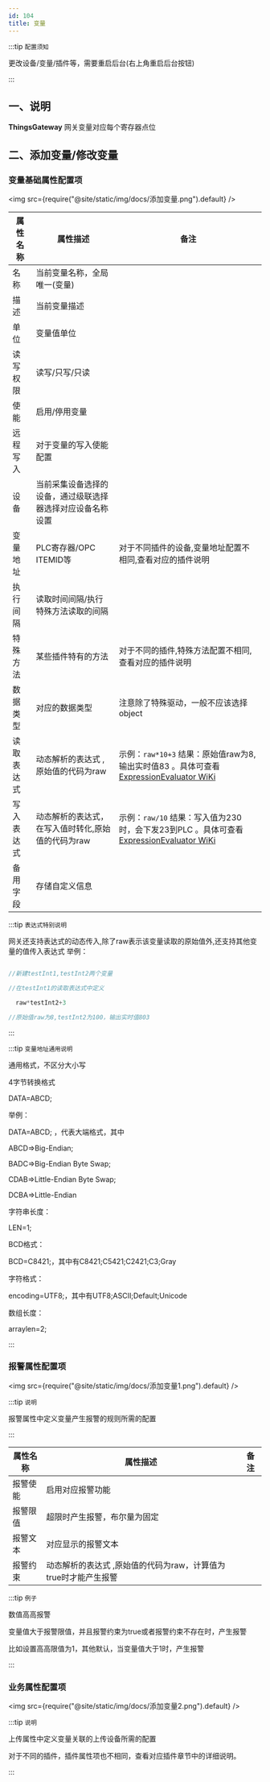 ```yaml
---
id: 104
title: 变量
---
```




:::tip `配置须知`

 更改设备/变量/插件等，需要重启后台(右上角重启后台按钮)

:::

## 一、说明

**ThingsGateway** 网关变量对应每个寄存器点位

## 二、添加变量/修改变量

### 变量基础属性配置项

<img src={require("@site/static/img/docs/添加变量.png").default} />

|属性名称| 属性描述| 备注|
|-----------|--------------|-----------------|
|名称| 当前变量名称，全局唯一(变量)| |
|描述| 当前变量描述 ||
|单位| 变量值单位 ||
|读写权限| 读写/只写/只读 ||
|使能| 启用/停用变量 ||
|远程写入| 对于变量的写入使能配置 ||
|设备| 当前采集设备选择的设备，通过级联选择器选择对应设备名称设置 ||
|变量地址| PLC寄存器/OPC ITEMID等 |对于不同插件的设备,变量地址配置不相同,查看对应的插件说明|
|执行间隔| 读取时间间隔/执行特殊方法读取的间隔 ||
|特殊方法| 某些插件特有的方法 |对于不同的插件,特殊方法配置不相同,查看对应的插件说明|
|数据类型| 对应的数据类型 |注意除了特殊驱动，一般不应该选择object|
|读取表达式| 动态解析的表达式 ,原始值的代码为raw|示例：``raw*10+3`` 结果：原始值raw为8,输出实时值83 。具体可查看 [ExpressionEvaluator WiKi](https://github.com/codingseb/ExpressionEvaluator)|
|写入表达式| 动态解析的表达式，在写入值时转化,原始值的代码为raw|示例：``raw/10`` 结果：写入值为230时，会下发23到PLC 。具体可查看 [ExpressionEvaluator WiKi](https://github.com/codingseb/ExpressionEvaluator)|
|备用字段| 存储自定义信息 |

:::tip `表达式特别说明`

网关还支持表达式的动态传入,除了raw表示该变量读取的原始值外,还支持其他变量的值传入表达式
举例：
  ```csharp
  
  //新建testInt1,testInt2两个变量

  //在testInt1的读取表达式中定义

    raw*testInt2+3

  //原始值raw为8,testInt2为100，输出实时值803

  ```

:::

:::tip `变量地址通用说明`

通用格式，不区分大小写

4字节转换格式

DATA=ABCD;

举例：

DATA=ABCD; ，代表大端格式，其中

ABCD=>Big-Endian;

BADC=>Big-Endian Byte Swap;

CDAB=>Little-Endian Byte Swap;

DCBA=>Little-Endian

字符串长度：

LEN=1;

BCD格式：

BCD=C8421;，其中有C8421;C5421;C2421;C3;Gray

字符格式：

encoding=UTF8;，其中有UTF8;ASCII;Default;Unicode

数组长度：

arraylen=2;

:::


### 报警属性配置项

<img src={require("@site/static/img/docs/添加变量1.png").default} />

:::tip `说明`

报警属性中定义变量产生报警的规则所需的配置

:::

|属性名称| 属性描述| 备注|
|-----------|--------------|-----------------|
|报警使能| 启用对应报警功能| |
|报警限值| 超限时产生报警，布尔量为固定 ||
|报警文本| 对应显示的报警文本 ||
|报警约束| 动态解析的表达式 ,原始值的代码为raw，计算值为true时才能产生报警 ||

:::tip `例子`

数值高高报警

变量值大于报警限值，并且报警约束为true或者报警约束不存在时，产生报警

比如设置高高限值为1，其他默认，当变量值大于1时，产生报警

:::


### 业务属性配置项
<img src={require("@site/static/img/docs/添加变量2.png").default} />

:::tip `说明`

上传属性中定义变量关联的上传设备所需的配置

对于不同的插件，插件属性项也不相同，查看对应插件章节中的详细说明。

:::


